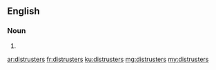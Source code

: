==English==

===Noun===
{{head|en|noun plural form}}

# {{plural of|distruster|lang=en}}

[[ar:distrusters]]
[[fr:distrusters]]
[[ku:distrusters]]
[[mg:distrusters]]
[[my:distrusters]]